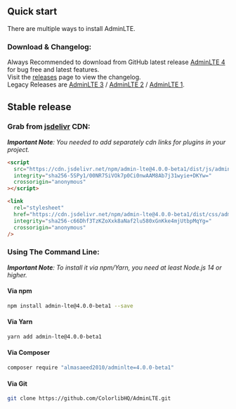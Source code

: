 ## Quick start

There are multiple ways to install AdminLTE.

### Download & Changelog:

Always Recommended to download from GitHub latest release [AdminLTE 4](https://github.com/ColorlibHQ/AdminLTE/releases/latest) for bug free and latest features.\
Visit the [releases](https://github.com/ColorlibHQ/AdminLTE/releases) page to view the changelog.\
Legacy Releases are [AdminLTE 3](https://github.com/ColorlibHQ/AdminLTE/releases/tag/v3.2.0) / [AdminLTE 2](https://github.com/ColorlibHQ/AdminLTE/releases/tag/v2.4.18) / [AdminLTE 1](https://github.com/ColorlibHQ/AdminLTE/releases/tag/1.3.1).

## Stable release

### Grab from [jsdelivr](https://www.jsdelivr.com/package/npm/admin-lte) CDN:

_**Important Note**: You needed to add separately cdn links for plugins in your project._

```html
<script
  src="https://cdn.jsdelivr.net/npm/admin-lte@4.0.0-beta1/dist/js/adminlte.min.js"
  integrity="sha256-5SPy1/00NR75iVOk7p0Ci0nwAAM8Ab7j31wyie+DKYw="
  crossorigin="anonymous"
></script>
```

```html
<link
  rel="stylesheet"
  href="https://cdn.jsdelivr.net/npm/admin-lte@4.0.0-beta1/dist/css/adminlte.min.css"
  integrity="sha256-c66Dhf3TzKZoXxk8aNaf2lu580xGnKke4mjUtbpMqYg="
  crossorigin="anonymous"
/>
```

### Using The Command Line:

_**Important Note**: To install it via npm/Yarn, you need at least Node.js 14 or higher._

#### Via npm

```bash
npm install admin-lte@4.0.0-beta1 --save
```

#### Via Yarn

```bash
yarn add admin-lte@4.0.0-beta1
```

#### Via Composer

```bash
composer require "almasaeed2010/adminlte=4.0.0-beta1"
```

#### Via Git

```bash
git clone https://github.com/ColorlibHQ/AdminLTE.git
```
